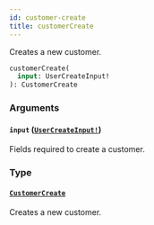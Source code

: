 ```yaml
---
id: customer-create
title: customerCreate
---
```


Creates a new customer.

```graphql
customerCreate(
  input: UserCreateInput!
): CustomerCreate

```

### Arguments

#### `input` ([`UserCreateInput!`](/developer/api-reference/inputs/user-create-input))

Fields required to create a customer.

### Type

#### [`CustomerCreate`](/developer/api-reference/objects/customer-create)

Creates a new customer.
